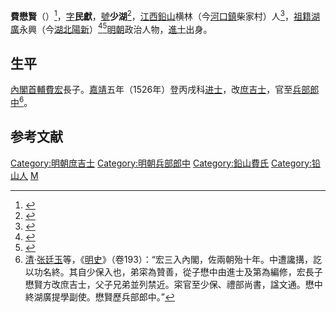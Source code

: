 '''費懋賢'''（{{bd|1500年||？|catIdx=F費}}）<ref>{{Cite web |url=http://blog.sina.cn/dpool/blog/s/blog_71cb635e0100od2v.html?type=-1 |title=《冠盖里》之费  宏  年  表_费宏研究会_新浪博客 |access-date=2018-05-17 |archive-date=2018-05-18 |archive-url=https://web.archive.org/web/20180518055508/http://blog.sina.cn/dpool/blog/s/blog_71cb635e0100od2v.html?type=-1 |dead-url=no }}</ref>，[[表字|字]]'''民獻'''，[[號|號]]'''少湖'''<ref>{{Cite web |url=http://blog.sina.cn/dpool/blog/s/blog_71cb635e0100od1o.html?type=-1 |title=《冠盖里》之明代江西科第世家的崛起及其在地方上的作用_费宏研究会_新浪博客 |access-date=2018-05-17 |archive-date=2019-08-26 |archive-url=https://web.archive.org/web/20190826070336/http://blog.sina.cn/dpool/blog/s/blog_71cb635e0100od1o.html?type=-1 |dead-url=no }}</ref>，[[江西等處承宣布政使司|江西]][[鉛山|鉛山]]横林（今[[河口鎮_(鉛山縣)|河口鎮]]柴家村）人<ref>{{Cite web |url=http://blog.sina.cn/dpool/blog/s/blog_71cb635e0100oczx.html?md=gd |title=《冠盖里》之科第世家_费宏研究会_新浪博客 |access-date=2018-05-17 |archive-date=2019-07-23 |archive-url=https://web.archive.org/web/20190723135101/http://blog.sina.cn/dpool/blog/s/blog_71cb635e0100oczx.html?md=gd |dead-url=no }}</ref>，[[祖籍|祖籍]][[湖廣等處承宣布政使司|湖廣]]永興（今[[湖北|湖北]][[陽新|陽新]]）<ref>{{Cite web |url=http://blog.sina.cn/dpool/blog/s/blog_71cb635e0100obfh.html |title=谱 派 本 系_费宏研究会_新浪博客 |access-date=2018-05-17 |archive-date=2020-08-18 |archive-url=https://web.archive.org/web/20200818045355/http://blog.sina.cn/dpool/blog/s/blog_71cb635e0100obfh.html |dead-url=no }}</ref><ref>{{Cite web |url=http://www.fszqh.com/docs/docsview.aspx?id=3 |title=湖北鄂东南蕲春县，黄梅县，阳新县三地费氏 - 费氏家族网 |access-date=2018-05-17 |archive-url=https://web.archive.org/web/20180514065408/http://www.fszqh.com/docs/docsview.aspx?id=3 |archive-date=2018-05-14 |dead-url=yes }}</ref>[[明朝|明朝]]政治人物，[[進士|進士]]出身。

==生平==
[[內閣首輔|內閣首輔]][[費宏|費宏]]長子。[[嘉靖|嘉靖]]五年（1526年）登丙戌科[[进士|进士]]，改[[庶吉士|庶吉士]]，官至[[兵部|兵部]][[郎中_(官職)|郎中]]<ref>[[清|清]]·[[张廷玉|张廷玉]]等，《[[明史|明史]]》（卷193）：“宏三入內閣，佐兩朝殆十年。中遭讒搆，訖以功名終。其自少保入也，弟寀為贊善，從子懋中由進士及第為編修，宏長子懋賢方改庶吉士，父子兄弟並列禁近。寀官至少保、禮部尚書，諡文通。懋中終湖廣提學副使。懋賢歷兵部郎中。”</ref>。

==参考文献==
{{reflist}}

{{明朝人物小作品}}
{{嘉靖五年丙戌科殿試金榜}}
{{DEFAULTSORT:Fei费}}

[[Category:明朝庶吉士|Category:明朝庶吉士]]
[[Category:明朝兵部郎中|Category:明朝兵部郎中]]
[[Category:鉛山費氏|Category:鉛山費氏]]
[[Category:铅山人|Category:铅山人]]
[[Category:費姓|M]]